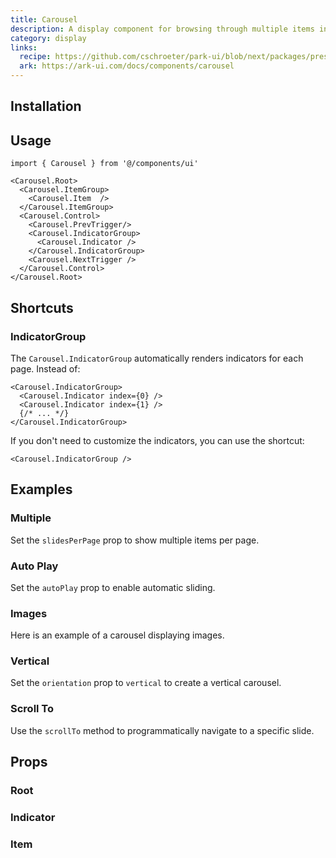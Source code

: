 ```yaml
---
title: Carousel
description: A display component for browsing through multiple items in sequence.
category: display
links:
  recipe: https://github.com/cschroeter/park-ui/blob/next/packages/preset/src/recipes/carousel.ts
  ark: https://ark-ui.com/docs/components/carousel
---
```


<ComponentExample name="basic" />

## Installation

<InstallationGuide />

## Usage

```tsx
import { Carousel } from '@/components/ui'
```

```tsx
<Carousel.Root>
  <Carousel.ItemGroup>
    <Carousel.Item  />
  </Carousel.ItemGroup>
  <Carousel.Control>
    <Carousel.PrevTrigger/>
    <Carousel.IndicatorGroup>
      <Carousel.Indicator />
    </Carousel.IndicatorGroup>
    <Carousel.NextTrigger />
  </Carousel.Control>
</Carousel.Root>
```

## Shortcuts

### IndicatorGroup

The `Carousel.IndicatorGroup` automatically renders indicators for each page. Instead of:

```tsx
<Carousel.IndicatorGroup>
  <Carousel.Indicator index={0} />
  <Carousel.Indicator index={1} />
  {/* ... */}
</Carousel.IndicatorGroup>
```
If you don't need to customize the indicators, you can use the shortcut:

```tsx
<Carousel.IndicatorGroup />
```

## Examples

### Multiple

Set the `slidesPerPage` prop to show multiple items per page.

<ComponentExample name="multiple" />

### Auto Play

Set the `autoPlay` prop to enable automatic sliding.

<ComponentExample name="auto-play" />

### Images

Here is an example of a carousel displaying images.

<ComponentExample name="images" />

### Vertical

Set the `orientation` prop to `vertical` to create a vertical carousel.

<ComponentExample name="vertical" />

### Scroll To

Use the `scrollTo` method to programmatically navigate to a specific slide.

<ComponentExample name="scroll-to" />

## Props

### Root

<PropsTable part="Root" />

### Indicator

<PropsTable part="Indicator" />

### Item

<PropsTable part="Item" />